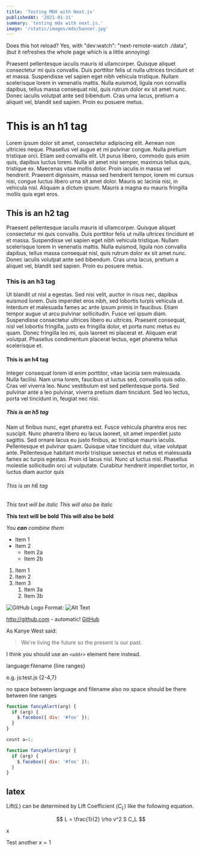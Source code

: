 ```yaml
---
title: 'Testing MDX with Next.js'
publishedAt: '2021-01-31'
summary: 'testing mdx with next.js.'
image: '/static/images/mdx/banner.jpg'
---
```


Does this hot reload?
Yes, with "dev:watch": "next-remote-watch ./data", (but it refreshes the whole page which is a little annoying)

Praesent pellentesque iaculis mauris id ullamcorper. Quisque aliquet consectetur mi quis convallis. Duis porttitor felis ut nulla ultrices tincidunt et et massa. Suspendisse vel sapien eget nibh vehicula tristique. Nullam scelerisque lorem in venenatis mattis. Nulla euismod, ligula non convallis dapibus, tellus massa consequat nisl, quis rutrum dolor ex sit amet nunc. Donec iaculis volutpat ante sed bibendum. Cras urna lacus, pretium a aliquet vel, blandit sed sapien. Proin eu posuere metus.

# This is an h1 tag

Lorem ipsum dolor sit amet, consectetur adipiscing elit. Aenean non ultricies neque. Phasellus vel augue et mi pulvinar congue. Nulla pretium tristique orci. Etiam sed convallis elit. Ut purus libero, commodo quis enim quis, dapibus luctus lorem. Nulla sit amet nisi semper, maximus tellus quis, tristique ex. Maecenas vitae mollis dolor. Proin iaculis in massa vel hendrerit. Praesent dignissim, massa sed hendrerit tempor, lorem mi cursus nisi, congue luctus libero urna sit amet dolor. Mauris ac lacinia nisi, in vehicula nisl. Aliquam a dictum ipsum. Mauris a magna eu mauris fringilla mollis quis eget eros.

## This is an h2 tag

Praesent pellentesque iaculis mauris id ullamcorper. Quisque aliquet consectetur mi quis convallis. Duis porttitor felis ut nulla ultrices tincidunt et et massa. Suspendisse vel sapien eget nibh vehicula tristique. Nullam scelerisque lorem in venenatis mattis. Nulla euismod, ligula non convallis dapibus, tellus massa consequat nisl, quis rutrum dolor ex sit amet nunc. Donec iaculis volutpat ante sed bibendum. Cras urna lacus, pretium a aliquet vel, blandit sed sapien. Proin eu posuere metus.

### This is an h3 tag

Ut blandit ut nisl a egestas. Sed nisi velit, auctor in risus nec, dapibus euismod lorem. Duis imperdiet eros nibh, sed lobortis turpis vehicula ut. Interdum et malesuada fames ac ante ipsum primis in faucibus. Etiam tempor augue ut arcu pulvinar sollicitudin. Fusce vel ipsum diam. Suspendisse consectetur ultrices libero eu ultrices. Praesent consequat, nisl vel lobortis fringilla, justo ex fringilla dolor, et porta nunc metus eu quam. Donec fringilla leo mi, quis laoreet mi placerat et. Aliquam erat volutpat. Phasellus condimentum placerat lectus, eget pharetra tellus scelerisque et.

#### This is an h4 tag

Integer consequat lorem id enim porttitor, vitae lacinia sem malesuada. Nulla facilisi. Nam urna lorem, faucibus ut luctus sed, convallis quis odio. Cras vel viverra leo. Nunc vestibulum est sed pellentesque porta. Sed pulvinar ante a leo pulvinar, viverra pretium diam tincidunt. Sed leo lectus, porta vel tincidunt in, feugiat nec nisi.

##### This is an h5 tag

Nam ut finibus nunc, eget pharetra est. Fusce vehicula pharetra eros nec suscipit. Nunc pharetra libero eu lacus laoreet, sit amet imperdiet justo sagittis. Sed ornare lacus eu justo finibus, ac tristique mauris iaculis. Pellentesque et pulvinar quam. Quisque vitae tincidunt dui, vitae volutpat ante. Pellentesque habitant morbi tristique senectus et netus et malesuada fames ac turpis egestas. Proin id lacus nisl. Nunc ut luctus nisl. Phasellus molestie sollicitudin orci ut vulputate. Curabitur hendrerit imperdiet tortor, in luctus diam auctor quis

###### This is an h6 tag

_This text will be italic_
_This will also be italic_

**This text will be bold**
**This will also be bold**

_You **can** combine them_

- Item 1
- Item 2
  - Item 2a
  - Item 2b

1. Item 1
1. Item 2
1. Item 3
   1. Item 3a
   1. Item 3b

![GitHub Logo](/images/logo.png)
Format: ![Alt Text](url)

http://github.com - automatic!
[GitHub](http://github.com)

As Kanye West said:

> We're living the future so
> the present is our past.

I think you should use an
`<addr>` element here instead.

language:filename {line ranges}

e.g. js:test.js {2-4,7}

no space between language and filename
also no space should be there between line ranges

```js:test.js {2-4,7}
function fancyAlert(arg) {
  if (arg) {
    $.facebox({ div: '#foo' });
  }
}

cosnt a=1;

function fancyAlert(arg) {
  if (arg) {
    $.facebox({ div: '#foo' });
  }
}
```

## latex

Lift($L$) can be determined by Lift Coefficient ($C_L$) like the following
equation.

$$
L = \frac{1}{2} \rho v^2 S C_L
$$

x

Test another $x=1$
